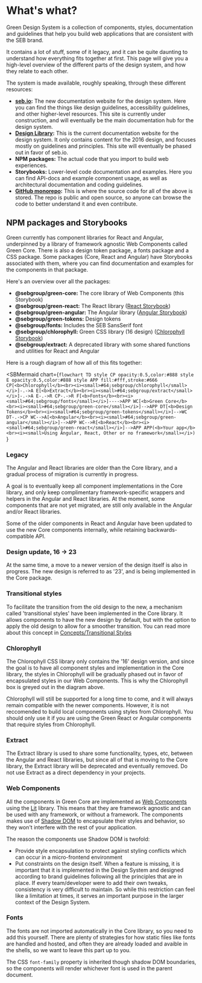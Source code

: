 
<Meta title="What's what?" />

# What's what?

Green Design System is a collection of components, styles, documentation and guidelines that help you build web applications that are consistent with the SEB brand.

It contains a lot of stuff, some of it legacy, and it can be quite daunting to understand how everything fits together at first. This page will give you a high-level overview of the different parts of the design system, and how they relate to each other.

The system is made available, roughly speaking, through these different resources:

- **[seb.io](https://seb.io/):** The new documentation website for the design system. Here you can find the things like design guidelines, accessibility guidelines, and other higher-level resources. This site is currently under construction, and will eventually be the main documentation hub for the design system.
- **[Design Library](http://design-library.sebgroup.com/):** This is the current documentation website for the design system. It only contains content for the 2016 design, and focuses mostly on guidelines and principles. This site will eventually be phased out in favor of seb.io.
- **NPM packages:** The actual code that you import to build web experiences.
- **Storybooks:** Lower-level code documentation and examples. Here you can find API-docs and example component usage, as well as architectural documentation and coding guidelines.
- **[GitHub monorepo](https://github.com/seb-oss/green):** This is where the source code for all of the above is stored. The repo is public and open source, so anyone can browse the code  to better understand it and even contribute.

## NPM packages and Storybooks

Green currently has component libraries for React and Angular, underpinned by a library of framework agnostic Web Components called Green Core. There is also a design token package, a fonts package and a CSS package.
Some packages (Core, React and Angular) have Storybooks associated with them, where you can find documentation and examples for the components in that package.

Here's an overview over all the packages:

- **@sebgroup/green-core:** The core library of Web Components (this Storybook)
- **@sebgroup/green-react:** The React library ([React Storybook](https://storybook.seb.io/latest/react))
- **@sebgroup/green-angular:** The Angular library ([Angular Storybook](https://storybook.seb.io/latest/angular))
- **@sebgroup/green-tokens:** Design tokens
- **@sebgroup/fonts:** Includes the SEB SansSerif font
- **@sebgroup/chlorophyll:** Green CSS library (16 design) ([Chlorophyll Storybook](https://storybook.seb.io/latest/chlorophyll))
- **@sebgroup/extract:** A deprecated library with some shared functions and utilities for React and Angular

Here is a rough diagram of how all of this fits together:

<SBMermaid
  chart={`flowchart TD
    style CP opacity:0.5,color:#888
    style E opacity:0.5,color:#888
    style APP fill:#fff,stroke:#666
    CP[<b>Chlorophyll</b><br><i><small>#64;sebgroup/chlorophyll</small></i>]-.->A
    E[<b>Extract</b><br><i><small>#64;sebgroup/extract</small></i>]-.->A
    E-.->R
    CP-.->R
    F[<b>Fonts</b><br><i><small>#64;sebgroup/fonts</small></i>]---->APP
    WC[<b>Green Core</b><br><i><small>#64;sebgroup/green-core</small></i>]-->APP
    DT[<b>Design Tokens</b><br><i><small>#64;sebgroup/green-tokens</small></i>]-->WC
    DT-.->CP
    WC-->A[<b>Angular</b><br><i><small>#64;sebgroup/green-angular</small></i>]-->APP
    WC-->R[<b>React</b><br><i><small>#64;sebgroup/green-react</small></i>]-->APP
    APP(<b>Your app</b><br><i><small>Using Angular, React, Other or no framework</small></i>)
`}
></SBMermaid>

### Legacy

The Angular and React libraries are older than the Core library, and a gradual process of migration is currently in progress.

A goal is to eventually keep all component implementations in the Core library, and only keep complimentary framework-specific wrappers and helpers in the Angular and React libraries. At the moment, some components that are not yet migrated, are still only available in the Angular and/or React libraries.

Some of the older components in React and Angular have been updated to use the new Core components internally, while retaining backwards-compatible API.

### Design update, 16 -> 23

At the same time, a move to a newer version of the design itself is also in progress. The new design is referred to as '23', and is being implemented in the Core package.

### Transitional styles

To facilitate the transition from the old design to the new, a mechanism called 'transitional styles' have been implemented in the Core library. It allows components to have the new design by default, but with the option to apply the old design to allow for a smoother transition. You can read more about this concept in [Concepts/Transitional Styles](/docs/concepts-transitional-styles--docs)

### Chlorophyll

The Chlorophyll CSS library only contains the '16' design version, and since the goal is to have all component styles and implementation in the Core library, the styles in Chlorophyll will be gradually phased out in favor of encapsulated styles in our Web Components. This is why the Chlorophyll box is greyed out in the diagram above.

Chlorophyll will still be supported for a long time to come, and it will always remain compatible with the newer components. However, it is not reccomended to build local components using styles from Chlorophyll. You should only use it if you are using the Green React or Angular components that require styles from Chlorophyll.

### Extract

The Extract library is used to share some functionality, types, etc, between the Angular and React libraries, but since all of that is moving to the Core library, the Extract library will be deprecated and eventually removed. Do not use Extract as a direct dependency in your projects.

### Web Components

All the components in Green Core are implemented as [Web Components](https://developer.mozilla.org/en-US/docs/Web/API/Web_components) using the [Lit](https://lit.dev/) library. This means that they are framework agnostic and can be used with any framework, or without a framework. The components makes use of [Shadow DOM](https://developer.mozilla.org/en-US/docs/Web/API/Web_components/Using_shadow_DOM) to encapsulate their styles and behavior, so they won't interfere with the rest of your application.

The reason the components use Shadow DOM is twofold:

- Provide style encapsulation to protect against styling conflicts which can occur in a micro-frontend environment
- Put constraints on the design itself. When a feature is missing, it is important that it is implemented in the Design System and designed according to brand guidelines following all the principles that are in place. If every team/developer were to add their own tweaks, consistency is very difficult to maintain. So while this restriction can feel like a limitation at times, it serves an important purpose in the larger context of the Design System.

### Fonts

The fonts are not imported automatically in the Core library, so you need to add this yourself. There are plenty of strategies for how static files like fonts are handled and hosted, and often they are already loaded and avaible in the shells, so we want to leave this part up to you.

The CSS `font-family` property is inherited though shadow DOM boundaries, so the components will render whichever font is used in the parent document.
